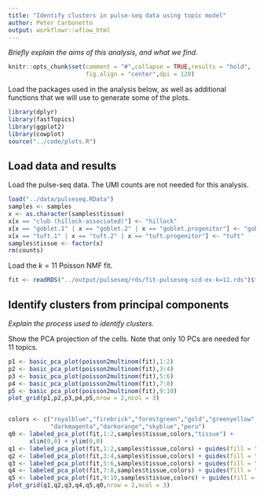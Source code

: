 ```yaml
---
title: "Identify clusters in pulse-seq data using topic model"
author: Peter Carbonetto
output: workflowr::wflow_html
---
```


*Briefly explain the aims of this analysis, and what we find.*

```r
knitr::opts_chunk$set(comment = "#",collapse = TRUE,results = "hold",
                      fig.align = "center",dpi = 120)
```

Load the packages used in the analysis below, as well as additional
functions that we will use to generate some of the plots.

```r
library(dplyr)
library(fastTopics)
library(ggplot2)
library(cowplot)
source("../code/plots.R")
```

Load data and results
---------------------

Load the pulse-seq data. The UMI counts are not needed for this analysis.

```r
load("../data/pulseseq.RData")
samples <- samples
x <- as.character(samples$tissue)
x[x == "club (hillock-associated)"] <- "hillock"
x[x == "goblet.1" | x == "goblet.2" | x == "goblet.progenitor"] <- "goblet"
x[x == "tuft.1" | x == "tuft.2" | x == "tuft.progenitor"] <- "tuft"
samples$tissue <- factor(x)
rm(counts)
```

Load the $k = 11$ Poisson NMF fit.

```r
fit <- readRDS("../output/pulseseq/rds/fit-pulseseq-scd-ex-k=11.rds")$fit
```

Identify clusters from principal components
-------------------------------------------

*Explain the process used to identify clusters.*

Show the PCA projection of the cells. Note that only 10 PCs are needed
for 11 topics.

```r
p1 <- basic_pca_plot(poisson2multinom(fit),1:2)
p2 <- basic_pca_plot(poisson2multinom(fit),3:4)
p3 <- basic_pca_plot(poisson2multinom(fit),5:6)
p4 <- basic_pca_plot(poisson2multinom(fit),7:8)
p5 <- basic_pca_plot(poisson2multinom(fit),9:10)
plot_grid(p1,p2,p3,p4,p5,nrow = 2,ncol = 3)
```

```r
```

```r
colors <- c("royalblue","firebrick","forestgreen","gold","greenyellow",
            "darkmagenta","darkorange","skyblue","peru")
q0 <- labeled_pca_plot(fit,1:2,samples$tissue,colors,"tissue") +
      xlim(0,0) + ylim(0,0)
q1 <- labeled_pca_plot(fit,1:2,samples$tissue,colors) + guides(fill = "none")
q2 <- labeled_pca_plot(fit,3:4,samples$tissue,colors) + guides(fill = "none")
q3 <- labeled_pca_plot(fit,5:6,samples$tissue,colors) + guides(fill = "none")
q4 <- labeled_pca_plot(fit,7:8,samples$tissue,colors) + guides(fill = "none")
q5 <- labeled_pca_plot(fit,9:10,samples$tissue,colors) + guides(fill = "none")
plot_grid(q1,q2,q3,q4,q5,q0,nrow = 2,ncol = 3)
```
